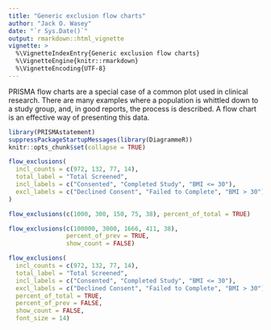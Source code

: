 ```yaml
---
title: "Generic exclusion flow charts"
author: "Jack O. Wasey"
date: "`r Sys.Date()`"
output: rmarkdown::html_vignette
vignette: >
  %\VignetteIndexEntry{Generic exclusion flow charts}
  %\VignetteEngine{knitr::rmarkdown}
  %\VignetteEncoding{UTF-8}
---
```


PRISMA flow charts are a special case of a common plot used in clinical research. There are many examples where a population is whittled down to a study group, and, in good reports, the process is described. A flow chart is an effective way of presenting this data.

```r
library(PRISMAstatement)
suppressPackageStartupMessages(library(DiagrammeR))
knitr::opts_chunk$set(collapse = TRUE)
```

```r
flow_exclusions(
  incl_counts = c(972, 132, 77, 14),
  total_label = "Total Screened",
  incl_labels = c("Consented", "Completed Study", "BMI <= 30"),
  excl_labels = c("Declined Consent", "Failed to Complete", "BMI > 30")
)
```

```r
flow_exclusions(c(1000, 300, 150, 75, 38), percent_of_total = TRUE)
```

```r
flow_exclusions(c(100000, 3000, 1666, 411, 38),
                percent_of_prev = TRUE,
                show_count = FALSE)
```

```r
flow_exclusions(
  incl_counts = c(972, 132, 77, 14),
  total_label = "Total Screened",
  incl_labels = c("Consented", "Completed Study", "BMI <= 30"),
  excl_labels = c("Declined Consent", "Failed to Complete", "BMI > 30"), 
  percent_of_total = TRUE,
  percent_of_prev = FALSE,
  show_count = FALSE,
  font_size = 14)
```
